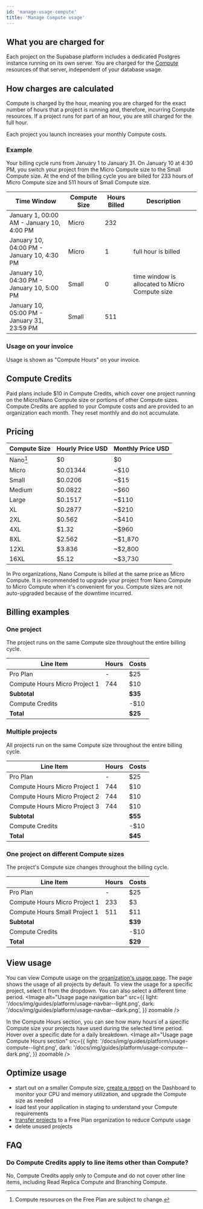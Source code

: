 ```yaml
---
id: 'manage-usage-compute'
title: 'Manage Compute usage'
---
```


## What you are charged for
Each project on the Supabase platform includes a dedicated Postgres instance running on its own server. You are charged for the [Compute](/docs/guides/platform/compute-and-disk#compute) resources of that server, independent of your database usage.

## How charges are calculated
Compute is charged by the hour, meaning you are charged for the exact number of hours that a project is running and, therefore, incurring Compute resources. If a project runs for part of an hour, you are still charged for the full hour.

<Admonition type="caution">
  Each project you launch increases your monthly Compute costs.
</Admonition>

### Example
Your billing cycle runs from January 1 to January 31. On January 10 at 4:30 PM, you switch your project from the Micro Compute size to the Small Compute size. At the end of the billing cycle you are billed for 233 hours of Micro Compute size and 511 hours of Small Compute size.

| Time Window                                 | Compute Size | Hours Billed | Description                                    |
|---------------------------------------------|--------------|--------------|------------------------------------------------|
| January 1, 00:00 AM - January 10, 4:00 PM   | Micro        | 232          |                                                |
| January 10, 04:00 PM - January 10, 4:30 PM  | Micro        | 1            | full hour is billed                            |
| January 10, 04:30 PM - January 10, 5:00 PM  | Small        | 0            | time window is allocated to Micro Compute size |
| January 10, 05:00 PM - January 31, 23:59 PM | Small        | 511          |                                                |

### Usage on your invoice
Usage is shown as "Compute Hours" on your invoice.

## Compute Credits
Paid plans include $10 in Compute Credits, which cover one project running on the Micro/Nano Compute size or portions of other Compute sizes. Compute Credits are applied to your Compute costs and are provided to an organization each month. They reset monthly and do not accumulate.

## Pricing
| Compute Size | Hourly Price USD | Monthly Price USD |
|--------------|------------------|-------------------|
| Nano[^1]     | $0               | $0                |
| Micro        | $0.01344         | ~$10              |
| Small        | $0.0206          | ~$15              |
| Medium       | $0.0822          | ~$60              |
| Large        | $0.1517          | ~$110             |
| XL           | $0.2877          | ~$210             |
| 2XL          | $0.562           | ~$410             |
| 4XL          | $1.32            | ~$960             |
| 8XL          | $2.562           | ~$1,870           |
| 12XL         | $3.836           | ~$2,800           |
| 16XL         | $5.12            | ~$3,730           |

[^1]: Compute resources on the Free Plan are subject to change.

<Admonition type="note" label="Nano Compute size in Pro organizations">
  In Pro organizations, Nano Compute is billed at the same price as Micro Compute. It is recommended to upgrade your project from Nano Compute to Micro Compute when it's convenient for you. Compute sizes are not auto-upgraded because of the downtime incurred.
</Admonition>

## Billing examples
### One project
The project runs on the same Compute size throughout the entire billing cycle.

| Line Item                     | Hours | Costs   |
|-------------------------------|-------|---------|
| Pro Plan                      | -     | $25     |
| Compute Hours Micro Project 1 | 744   | $10     |
| **Subtotal**                  |       | **$35** |
| Compute Credits               |       | -$10    |
| **Total**                     |       | **$25** |

### Multiple projects
All projects run on the same Compute size throughout the entire billing cycle.

| Line Item                     | Hours | Costs   |
|-------------------------------|-------|---------|
| Pro Plan                      | -     | $25     |
| Compute Hours Micro Project 1 | 744   | $10     |
| Compute Hours Micro Project 2 | 744   | $10     |
| Compute Hours Micro Project 3 | 744   | $10     |
| **Subtotal**                  |       | **$55** |
| Compute Credits               |       | -$10    |
| **Total**                     |       | **$45** |

### One project on different Compute sizes
The project's Compute size changes throughout the billing cycle.

| Line Item                     | Hours | Costs   |
|-------------------------------|-------|---------|
| Pro Plan                      | -     | $25     |
| Compute Hours Micro Project 1 | 233   | $3      |
| Compute Hours Small Project 1 | 511   | $11     |
| **Subtotal**                  |       | **$39** |
| Compute Credits               |       | -$10    |
| **Total**                     |       | **$29** |

## View usage
You can view Compute usage on the [organization's usage page](https://supabase.com/dashboard/org/_/usage). The page shows the usage of all projects by default. To view the usage for a specific project, select it from the dropdown. You can also select a different time period.
<Image
  alt="Usage page navigation bar"
  src={{
    light: '/docs/img/guides/platform/usage-navbar--light.png',
    dark: '/docs/img/guides/platform/usage-navbar--dark.png',
  }}
  zoomable
/>

In the Compute Hours section, you can see how many hours of a specific Compute size your projects have used during the selected time period. Hover over a specific date for a daily breakdown.
<Image
  alt="Usage page Compute Hours section"
  src={{
    light: '/docs/img/guides/platform/usage-compute--light.png',
    dark: '/docs/img/guides/platform/usage-compute--dark.png',
  }}
  zoomable
/>

## Optimize usage
- start out on a smaller Compute size, [create a report](https://supabase.com/dashboard/project/_/reports) on the Dashboard to monitor your CPU and memory utilization, and upgrade the Compute size as needed
- load test your application in staging to understand your Compute requirements
- [transfer projects](/docs/guides/platform/project-transfer) to a Free Plan organization to reduce Compute usage
- delete unused projects

## FAQ
### Do Compute Credits apply to line items other than Compute?
No, Compute Credits apply only to Compute and do not cover other line items, including Read Replica Compute and Branching Compute.